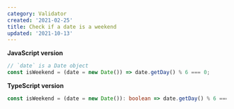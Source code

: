```yaml
---
category: Validator
created: '2021-02-25'
title: Check if a date is a weekend
updated: '2021-10-13'
---
```


**JavaScript version**

```js isWeekend.js
// `date` is a Date object
const isWeekend = (date = new Date()) => date.getDay() % 6 === 0;
```

**TypeScript version**

```ts isWeekend.ts
const isWeekend = (date = new Date()): boolean => date.getDay() % 6 === 0;
```
